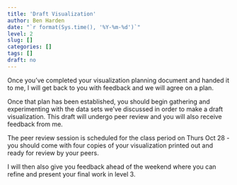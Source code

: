 ```yaml
---
title: 'Draft Visualization'
author: Ben Harden
date: "`r format(Sys.time(), '%Y-%m-%d')`"
level: 2
slug: []
categories: []
tags: []
draft: no
---
```


Once you've completed your visualization planning document and handed it to me, I will get back to you with feedback and we will agree on a plan.

Once that plan has been established, you should begin gathering and experimenting with the data sets we've discussed in order to make a draft visualization. This draft will undergo peer review and you will also receive feedback from me. 

The peer review session is scheduled for the class period on Thurs Oct 28 - you should come with four copies of your visualization printed out and ready for review by your peers.

I will then also give you feedback ahead of the weekend where you can refine and present your final work in level 3.